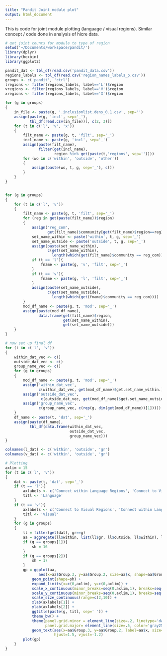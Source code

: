```yaml
---
title: "Pandit Joint module plot"
output: html_document
---
```


This is code for joint module plotting (language / visual regions).
Similar concept / code done in analysis of hicre data.

```r
# get joint counts for module to type of region
setwd('~/Documents/workspace/pandit/')
library(dplyr)
library(hexbin)
library(ggplot2)

pandit_dat <- tbl_df(read.csv('pandit_data.csv'))
regions_labels <- tbl_df(read.csv('region_names_labels_p.csv'))
groups <- c('pandit', 'ctrl')
lregions <- filter(regions_labels, label=='L')$region
vregions <- filter(regions_labels, label=='V')$region
xregions <- filter(regions_labels, label=='X')$region

for (g in groups)
{
    in_file <- paste(g, '.inclusionlist.dens_0.1.csv', sep='')
    assign(paste(g, 'incl', sep='_'),
           tbl_df(read.csv(in_file))[, c(2, 3)])
    for (t in c('l', 'v', 'x'))
    {
        filt_name <- paste(g, t, 'filt', sep='_')
        incl_name <- paste(g, 'incl', sep='_')
        assign(paste(filt_name),
               filter(get(incl_name),
                      region %in% get(paste(t,'regions', sep=''))))
        for (wo in c('within', 'outside', 'other'))
        {
            assign(paste(wo, t, g, sep='_'), c())
        }
    }
}


for (g in groups)
{
    for (t in c('l', 'v'))
    {
        filt_name <- paste(g, t, 'filt', sep='_')
        for (reg in get(paste(filt_name))$region)
        {
            assign("reg_com",
                   get(filt_name)$community[get(filt_name)$region==reg])
            set_name_within <- paste('within', t, g, sep='_')
            set_name_outside <- paste('outside', t, g, sep='_')
            assign(paste(set_name_within), 
                   c(get(set_name_within),
                     length(which(get(filt_name)$community == reg_com))))
            if (t == 'l'){
                fname <- paste(g, 'v', 'filt', sep='_')
            }
            if (t == 'v'){
                fname <- paste(g, 'l', 'filt', sep='_')
            }
            assign(paste(set_name_outside), 
                   c(get(set_name_outside),
                     length(which(get(fname)$community == reg_com))))
        }
        mod_df_name <- paste(g, t, 'mod', sep='_')
        assign(paste(mod_df_name),
               data.frame(get(filt_name)$region,
                          get(set_name_within),
                          get(set_name_outside)))
    }
}

# now set up final df
for (t in c('l', 'v'))
{
    within_dat_vec <- c()
    outside_dat_vec <- c()
    group_name_vec <- c()
    for (g in groups)
    {
        mod_df_name <- paste(g, t, 'mod', sep='_')
        assign('within_dat_vec',
               c(within_dat_vec, get(mod_df_name)$get.set_name_within.))
        assign('outside_dat_vec',
                c(outside_dat_vec, get(mod_df_name)$get.set_name_outside.))
        assign('group_name_vec',
               c(group_name_vec, c(rep(g, dim(get(mod_df_name))[1]))))
    }
    df_name <- paste(t, 'dat', sep='_')
    assign(paste(df_name),
           tbl_df(data.frame(within_dat_vec,
                             outside_dat_vec,
                             group_name_vec)))
}

colnames(l_dat) <- c('within', 'outside', 'gr')
colnames(v_dat) <- c('within', 'outside', 'gr')

# Plotting
axlim = 15
for (t in c('l', 'v'))
{
    dat <- paste(t, 'dat', sep='_')
    if (t == 'l'){
        axlabels <- c('Connect within Language Regions', 'Connect to Visual Regions')
        titl <- 'Language'
    }
    if (t == 'v'){
        axlabels <- c('Connect to Visual Regions', 'Connect within Language Regions')
        titl <- 'Visual'
    }
    for (g in groups)
    {
        ll = filter(get(dat), gr==g)
        aa = aggregate(ll$within, list(ll$gr, ll$outside, ll$within), length)
        if (g == groups[1]){
            sh = 16
        }
        if (g == groups[2]){
            sh = 17
        }
        gp = ggplot(aa, 
               aes(x=aa$Group.3, y=aa$Group.2, size=aa$x, shape=aa$Group.1, label=aa$x)) +
            geom_point(shape=sh) +
            expand_limits(x=c(0,axlim), y=c(0,axlim)) +
            scale_x_continuous(minor_breaks=seq(0,axlim,1), breaks=seq(0,axlim,5)) +
            scale_y_continuous(minor_breaks=seq(0,axlim,1), breaks=seq(0,axlim,5)) +
            scale_size_continuous(range=c(2,10)) +
            xlab(axlabels[1]) +
            ylab(axlabels[2]) +
            ggtitle(paste(g, titl, sep=' ')) +
            theme_bw() +
            theme(panel.grid.minor = element_line(size=.2, linetype='dashed', color='gray25'),
                  panel.grid.major= element_line(size=.5, color='gray25')) +
            geom_text(aes(x=aa$Group.3, y=aa$Group.2, label=aa$x, size=5),
                      hjust=1.5, vjust=-1.2)
        plot(gp)
    }
}
```

